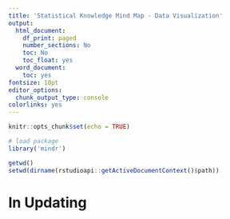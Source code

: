 ```yaml
---
title: 'Statistical Knowledge Mind Map - Data Visualization' 
output:
  html_document:
    df_print: paged
    number_sections: No
    toc: No
    toc_float: yes
  word_document:
    toc: yes
fontsize: 10pt
editor_options:
  chunk_output_type: console
colorlinks: yes
---
```


```r
knitr::opts_chunk$set(echo = TRUE)

# load package
library('mindr')

getwd()
setwd(dirname(rstudioapi::getActiveDocumentContext()$path)) 
```
 

# In Updating 